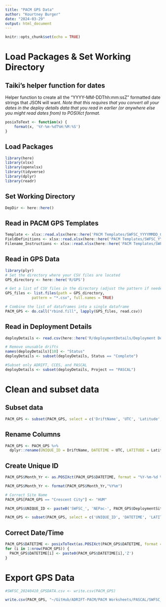 ```yaml
---
title: "PACM GPS Data"
author: "Kourtney Burger"
date: "2024-03-29"
output: html_document
---
```


```r
knitr::opts_chunk$set(echo = TRUE)
```

# Load Packages & Set Working Directory
## Taiki's helper function for dates

Helper function to create all the "YYYY-MM-DDThh:mm:ssZ" formatted date strings that JSON will want. *Note that this requires that you convert all your dates in the deploy details data that you read in earlier (or anywhere else you might read dates from) to POSIXct format.*
```r
posixToText <- function(x) {
    format(x, '%Y-%m-%dT%H:%M:%S')
}
```

## Load Packages
```r
library(here)
library(xlsx)
library(openxlsx)
library(tidyverse)
library(dplyr)
library(readr)
```

## Set Working Directory
```r
DepDir <- here::here()
```

## Read in PACM GPS Templates
```r
Template <- xlsx::read.xlsx(here::here('PACM Templates/SWFSC_YYYYMMDD_GPSDATA.xlsx'), sheetName = 'Mobile_GPS_Template')
FieldDefinitions <- xlsx::read.xlsx(here::here('PACM Templates/SWFSC_YYYYMMDD_GPSDATA.xlsx'), sheetName = 'Field_Definitions')
Filename_Instructions <- xlsx::read.xlsx(here::here('PACM Templates/SWFSC_YYYYMMDD_GPSDATA.xlsx'), sheetName = 'Filename_Instructions')
```

## Read in GPS Data
```r
library(plyr)
# Set the directory where your CSV files are located
GPS_directory <- here::here('R/GPS')

# Get a list of CSV files in the directory (adjust the pattern if needed)
GPS_files <- list.files(path = GPS_directory, 
            pattern = "*.csv", full.names = TRUE)

# Combine the list of dataframes into a single dataframe
PACM_GPS <- do.call("rbind.fill", lapply(GPS_files, read.csv))
```

## Read in Deployment Details
```r
deployDetails <- read.csv(here::here('R/deploymentDetails/Deployment Details - deployDetails.csv'))

# Remove unusable drifts
names(deployDetails)[10] <- "Status"
deployDetails <- subset(deployDetails, Status == "Complete")

#Subset only ADRIFT, CCES, and PASCAL
deployDetails <- subset(deployDetails, Project == "PASCAL")
```

# Clean and subset data
## Subset data
```r
PACM_GPS <- subset(PACM_GPS, select = c('DriftName', 'UTC', 'Latitude', 'Longitude', 'DeploymentSite'))
```

## Rename Columns
```r
PACM_GPS <- PACM_GPS %>% 
  dplyr::rename(UNIQUE_ID = DriftName, DATETIME = UTC, LATITUDE = Latitude, LONGITUDE = Longitude)
```

## Create Unique ID
```r
PACM_GPS$Month_Yr <- as.POSIXct(PACM_GPS$DATETIME, format = "%Y-%m-%d %H:%M:%S", tz='UTC')

PACM_GPS$Month_Yr <- format(PACM_GPS$Month_Yr,"%Y%m")

# Correct Site Name
PACM_GPS[PACM_GPS == "Crescent City"] <- "HUM"

PACM_GPS$UNIQUE_ID <- paste0('SWFSC_', 'NEPac-', PACM_GPS$DeploymentSite, '_', PACM_GPS$Month_Yr, '_', PACM_GPS$UNIQUE_ID)

PACM_GPS <- subset(PACM_GPS, select = c('UNIQUE_ID', 'DATETIME', 'LATITUDE', 'LONGITUDE'))
```

## Correct Date/Time
```r
PACM_GPS$DATETIME <- posixToText(as.POSIXct(PACM_GPS$DATETIME, format = "%Y-%m-%d %H:%M:%S", tz='UTC'))
for (i in 1:nrow(PACM_GPS)) {
  PACM_GPS$DATETIME[i] <- paste0(PACM_GPS$DATETIME[i],'Z')
}
```

# Export GPS Data
```r
#SWFSC_20240410_GPSDATA.csv <- write.csv(PACM_GPS)

write.csv(PACM_GPS, "~/GitHub/ADRIFT-PACM/PACM Worksheets/PASCAL/SWFSC_20240410_GPSDATA.csv", row.names=FALSE)
```

